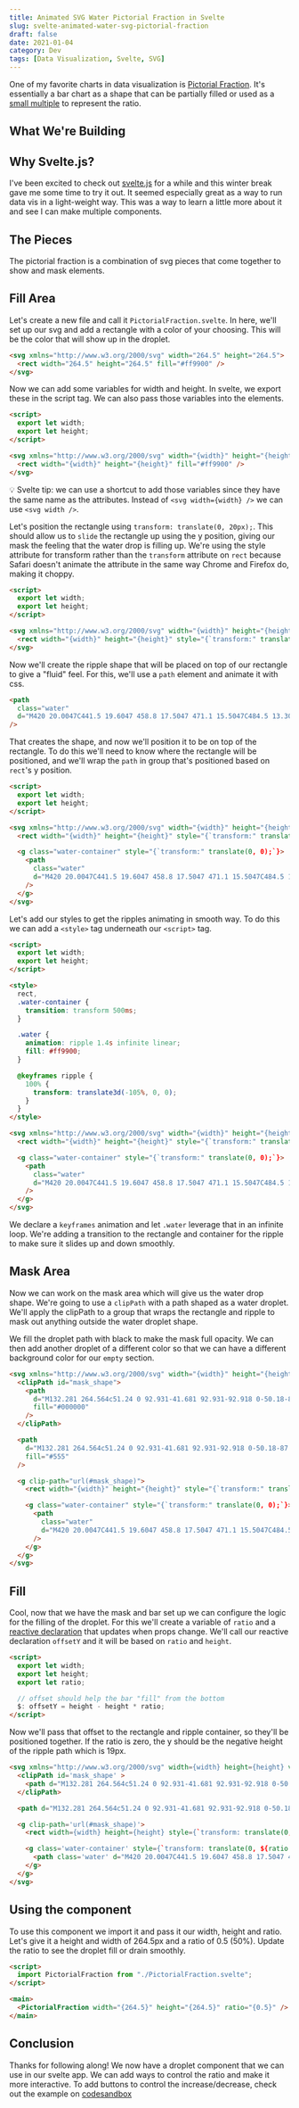 ```yaml
---
title: Animated SVG Water Pictorial Fraction in Svelte
slug: svelte-animated-water-svg-pictorial-fraction
draft: false
date: 2021-01-04
category: Dev
tags: [Data Visualization, Svelte, SVG]
---
```


One of my favorite charts in data visualization is [Pictorial Fraction](https://datavizproject.com/data-type/pictorial-fraction-chart/). It's essentially a bar chart as a shape that can be partially filled or used as a [small multiple](https://datavizproject.com/data-type/fraction-of-pictograms/) to represent the ratio.

## What We're Building

<Embed
  source="codeSandbox"
  id="svelte-svg-pictorial-fraction-f1hv2"
  title="Svelte Animated SVG Pictorial Fraction"
  height="600"
/>

## Why Svelte.js?

I've been excited to check out [svelte.js](https://svelte.dev/) for a while and this winter break gave me some time to try it out. It seemed especially great as a way to run data vis in a light-weight way. This was a way to learn a little more about it and see I can make multiple components.

## The Pieces

The pictorial fraction is a combination of svg pieces that come together to show and mask elements.

## Fill Area

Let's create a new file and call it `PictorialFraction.svelte`. In here, we'll set up our svg and add a rectangle with a color of your choosing. This will be the color that will show up in the droplet.

```html filename=PictorialFraction.svelte class=svelte
<svg xmlns="http://www.w3.org/2000/svg" width="264.5" height="264.5">
  <rect width="264.5" height="264.5" fill="#ff9900" />
</svg>
```

Now we can add some variables for width and height. In svelte, we export these in the script tag. We can also pass those variables into the elements.

```html {1-4,6-7} class=svelte
<script>
  export let width;
  export let height;
</script>

<svg xmlns="http://www.w3.org/2000/svg" width="{width}" height="{height}">
  <rect width="{width}" height="{height}" fill="#ff9900" />
</svg>
```

💡 Svelte tip: we can use a shortcut to add those variables since they have the same name as the attributes. Instead of `<svg width={width} />` we can use `<svg width />`.

Let's position the rectangle using `transform: translate(0, 20px);`. This should allow us to `slide` the rectangle up using the y position, giving our mask the feeling that the water drop is filling up. We're using the style attribute for transform rather than the `transform` attribute on `rect` because Safari doesn't animate the attribute in the same way Chrome and Firefox do, making it choppy.

```html {7} class=svelte
<script>
  export let width;
  export let height;
</script>

<svg xmlns="http://www.w3.org/2000/svg" width="{width}" height="{height}">
  <rect width="{width}" height="{height}" style="{`transform:" translate(0, 20px);`} fill="#ff9900" />
</svg>
```

Now we'll create the ripple shape that will be placed on top of our rectangle to give a "fluid" feel. For this, we'll use a `path` element and animate it with css.

```html
<path
  class="water"
  d="M420 20.0047C441.5 19.6047 458.8 17.5047 471.1 15.5047C484.5 13.3047 497.6 10.3047 498.4 10.1047C514 6.50474 518 4.70474 528.5 2.70474C535.6 1.40474 546.4 -0.0952561 560 0.00474393V20.0047H420ZM420 20.0047C398.5 19.6047 381.2 17.5047 368.9 15.5047C355.5 13.3047 342.4 10.3047 341.6 10.1047C326 6.50474 322 4.70474 311.5 2.70474C304.3 1.40474 293.6 -0.0952561 280 0.00474393V20.0047H420ZM140 20.0047C118.5 19.6047 101.2 17.5047 88.9 15.5047C75.5 13.3047 62.4 10.3047 61.6 10.1047C46 6.50474 42 4.70474 31.5 2.70474C24.3 1.40474 13.6 -0.0952561 0 0.00474393V20.0047H140ZM140 20.0047C161.5 19.6047 178.8 17.5047 191.1 15.5047C204.5 13.3047 217.6 10.3047 218.4 10.1047C234 6.50474 238 4.70474 248.5 2.70474C255.6 1.40474 266.4 -0.0952561 280 0.00474393V20.0047H140Z"
/>
```

That creates the shape, and now we'll position it to be on top of the rectangle. To do this we'll need to know where the rectangle will be positioned, and we'll wrap the `path` in group that's positioned based on `rect`'s y position.

```html {9-11} class=svelte
<script>
  export let width;
  export let height;
</script>

<svg xmlns="http://www.w3.org/2000/svg" width="{width}" height="{height}">
  <rect width="{width}" height="{height}" style="{`transform:" translate(0, 20px);`} fill="#ff9900" />

  <g class="water-container" style="{`transform:" translate(0, 0);`}>
    <path
      class="water"
      d="M420 20.0047C441.5 19.6047 458.8 17.5047 471.1 15.5047C484.5 13.3047 497.6 10.3047 498.4 10.1047C514 6.50474 518 4.70474 528.5 2.70474C535.6 1.40474 546.4 -0.0952561 560 0.00474393V20.0047H420ZM420 20.0047C398.5 19.6047 381.2 17.5047 368.9 15.5047C355.5 13.3047 342.4 10.3047 341.6 10.1047C326 6.50474 322 4.70474 311.5 2.70474C304.3 1.40474 293.6 -0.0952561 280 0.00474393V20.0047H420ZM140 20.0047C118.5 19.6047 101.2 17.5047 88.9 15.5047C75.5 13.3047 62.4 10.3047 61.6 10.1047C46 6.50474 42 4.70474 31.5 2.70474C24.3 1.40474 13.6 -0.0952561 0 0.00474393V20.0047H140ZM140 20.0047C161.5 19.6047 178.8 17.5047 191.1 15.5047C204.5 13.3047 217.6 10.3047 218.4 10.1047C234 6.50474 238 4.70474 248.5 2.70474C255.6 1.40474 266.4 -0.0952561 280 0.00474393V20.0047H140Z"
    />
  </g>
</svg>
```

Let's add our styles to get the ripples animating in smooth way. To do this we can add a `<style>` tag underneath our `<script>` tag.

```html {6-22} class=svelte
<script>
  export let width;
  export let height;
</script>

<style>
  rect,
  .water-container {
    transition: transform 500ms;
  }

  .water {
    animation: ripple 1.4s infinite linear;
    fill: #ff9900;
  }

  @keyframes ripple {
    100% {
      transform: translate3d(-105%, 0, 0);
    }
  }
</style>

<svg xmlns="http://www.w3.org/2000/svg" width="{width}" height="{height}">
  <rect width="{width}" height="{height}" style="{`transform:" translate(0, 20px);`} fill="#ff9900" />

  <g class="water-container" style="{`transform:" translate(0, 0);`}>
    <path
      class="water"
      d="M420 20.0047C441.5 19.6047 458.8 17.5047 471.1 15.5047C484.5 13.3047 497.6 10.3047 498.4 10.1047C514 6.50474 518 4.70474 528.5 2.70474C535.6 1.40474 546.4 -0.0952561 560 0.00474393V20.0047H420ZM420 20.0047C398.5 19.6047 381.2 17.5047 368.9 15.5047C355.5 13.3047 342.4 10.3047 341.6 10.1047C326 6.50474 322 4.70474 311.5 2.70474C304.3 1.40474 293.6 -0.0952561 280 0.00474393V20.0047H420ZM140 20.0047C118.5 19.6047 101.2 17.5047 88.9 15.5047C75.5 13.3047 62.4 10.3047 61.6 10.1047C46 6.50474 42 4.70474 31.5 2.70474C24.3 1.40474 13.6 -0.0952561 0 0.00474393V20.0047H140ZM140 20.0047C161.5 19.6047 178.8 17.5047 191.1 15.5047C204.5 13.3047 217.6 10.3047 218.4 10.1047C234 6.50474 238 4.70474 248.5 2.70474C255.6 1.40474 266.4 -0.0952561 280 0.00474393V20.0047H140Z"
    />
  </g>
</svg>
```

We declare a `keyframes` animation and let `.water` leverage that in an infinite loop. We're adding a transition to the rectangle and container for the ripple to make sure it slides up and down smoothly.

## Mask Area

Now we can work on the mask area which will give us the water drop shape. We're going to use a `clipPath` with a path shaped as a water droplet. We'll apply the clipPath to a group that wraps the rectangle and ripple to mask out anything outside the water droplet shape.

We fill the droplet path with black to make the mask full opacity. We can then add another droplet of a different color so that we can have a different background color for our `empty` section.

```html {2-4,6,8,14} class=svelte
<svg xmlns="http://www.w3.org/2000/svg" width="{width}" height="{height}">
  <clipPath id="mask_shape">
    <path
      d="M132.281 264.564c51.24 0 92.931-41.681 92.931-92.918 0-50.18-87.094-164.069-90.803-168.891L132.281 0l-2.128 2.773c-3.704 4.813-90.802 118.71-90.802 168.882.001 51.228 41.691 92.909 92.93 92.909z"
      fill="#000000"
    />
  </clipPath>

  <path
    d="M132.281 264.564c51.24 0 92.931-41.681 92.931-92.918 0-50.18-87.094-164.069-90.803-168.891L132.281 0l-2.128 2.773c-3.704 4.813-90.802 118.71-90.802 168.882.001 51.228 41.691 92.909 92.93 92.909z"
    fill="#555"
  />

  <g clip-path="url(#mask_shape)">
    <rect width="{width}" height="{height}" style="{`transform:" translate(0, 20px);`} fill="#ff9900" />

    <g class="water-container" style="{`transform:" translate(0, 0);`}>
      <path
        class="water"
        d="M420 20.0047C441.5 19.6047 458.8 17.5047 471.1 15.5047C484.5 13.3047 497.6 10.3047 498.4 10.1047C514 6.50474 518 4.70474 528.5 2.70474C535.6 1.40474 546.4 -0.0952561 560 0.00474393V20.0047H420ZM420 20.0047C398.5 19.6047 381.2 17.5047 368.9 15.5047C355.5 13.3047 342.4 10.3047 341.6 10.1047C326 6.50474 322 4.70474 311.5 2.70474C304.3 1.40474 293.6 -0.0952561 280 0.00474393V20.0047H420ZM140 20.0047C118.5 19.6047 101.2 17.5047 88.9 15.5047C75.5 13.3047 62.4 10.3047 61.6 10.1047C46 6.50474 42 4.70474 31.5 2.70474C24.3 1.40474 13.6 -0.0952561 0 0.00474393V20.0047H140ZM140 20.0047C161.5 19.6047 178.8 17.5047 191.1 15.5047C204.5 13.3047 217.6 10.3047 218.4 10.1047C234 6.50474 238 4.70474 248.5 2.70474C255.6 1.40474 266.4 -0.0952561 280 0.00474393V20.0047H140Z"
      />
    </g>
  </g>
</svg>
```

## Fill

Cool, now that we have the mask and bar set up we can configure the logic for the filling of the droplet. For this we'll create a variable of `ratio` and a [reactive declaration](https://svelte.dev/tutorial/reactive-declarations) that updates when props change. We'll call our reactive declaration `offsetY` and it will be based on `ratio` and `height`.

```html {4,6-7} class=svelte
<script>
  export let width;
  export let height;
  export let ratio;

  // offset should help the bar "fill" from the bottom
  $: offsetY = height - height * ratio;
</script>
```

Now we'll pass that offset to the rectangle and ripple container, so they'll be positioned together. If the ratio is zero, the y should be the negative height of the ripple path which is 19px.

```html {9,11} class=svelte
<svg xmlns="http://www.w3.org/2000/svg" width={width} height={height} viewbox='0 0 264 264' >
  <clipPath id='mask_shape' >
    <path d="M132.281 264.564c51.24 0 92.931-41.681 92.931-92.918 0-50.18-87.094-164.069-90.803-168.891L132.281 0l-2.128 2.773c-3.704 4.813-90.802 118.71-90.802 168.882.001 51.228 41.691 92.909 92.93 92.909z" fill="#000000" />
  </clipPath>

  <path d="M132.281 264.564c51.24 0 92.931-41.681 92.931-92.918 0-50.18-87.094-164.069-90.803-168.891L132.281 0l-2.128 2.773c-3.704 4.813-90.802 118.71-90.802 168.882.001 51.228 41.691 92.909 92.93 92.909z" fill="#555"/>

  <g clip-path='url(#mask_shape)'>
    <rect width={width} height={height} style={`transform: translate(0, ${offsetY}px)`} fill="#ff9900" />

    <g class='water-container' style={`transform: translate(0, ${ratio === 0 ? offsetY : offsetY - 19}px);`}>
      <path class='water' d="M420 20.0047C441.5 19.6047 458.8 17.5047 471.1 15.5047C484.5 13.3047 497.6 10.3047 498.4 10.1047C514 6.50474 518 4.70474 528.5 2.70474C535.6 1.40474 546.4 -0.0952561 560 0.00474393V20.0047H420ZM420 20.0047C398.5 19.6047 381.2 17.5047 368.9 15.5047C355.5 13.3047 342.4 10.3047 341.6 10.1047C326 6.50474 322 4.70474 311.5 2.70474C304.3 1.40474 293.6 -0.0952561 280 0.00474393V20.0047H420ZM140 20.0047C118.5 19.6047 101.2 17.5047 88.9 15.5047C75.5 13.3047 62.4 10.3047 61.6 10.1047C46 6.50474 42 4.70474 31.5 2.70474C24.3 1.40474 13.6 -0.0952561 0 0.00474393V20.0047H140ZM140 20.0047C161.5 19.6047 178.8 17.5047 191.1 15.5047C204.5 13.3047 217.6 10.3047 218.4 10.1047C234 6.50474 238 4.70474 248.5 2.70474C255.6 1.40474 266.4 -0.0952561 280 0.00474393V20.0047H140Z"/>
    </g>
  </g>
</svg>
```

## Using the component

To use this component we import it and pass it our width, height and ratio. Let's give it a height and width of 264.5px and a ratio of 0.5 (50%). Update the ratio to see the droplet fill or drain smoothly.

```html filename=App.svelte class=svelte
<script>
  import PictorialFraction from "./PictorialFraction.svelte";
</script>

<main>
  <PictorialFraction width="{264.5}" height="{264.5}" ratio="{0.5}" />
</main>
```

## Conclusion

Thanks for following along! We now have a droplet component that we can use in our svelte app. We can add ways to control the ratio and make it more interactive. To add buttons to control the increase/decrease, check out the example on [codesandbox](https://codesandbox.io/s/svelte-svg-pictorial-fraction-f1hv2?from-embed=&file=/App.svelte)
